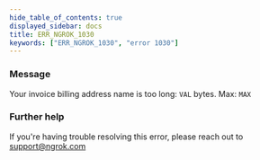 ```yaml
---
hide_table_of_contents: true
displayed_sidebar: docs
title: ERR_NGROK_1030
keywords: ["ERR_NGROK_1030", "error 1030"]
---
```


### Message

Your invoice billing address name is too long: `VAL` bytes. Max: `MAX`

### Further help

If you're having trouble resolving this error, please reach out to [support@ngrok.com](mailto:support@ngrok.com?subject=Help%20with%20ERR_NGROK_1030)
